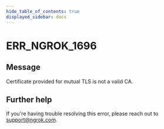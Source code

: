 ```yaml
---
hide_table_of_contents: true
displayed_sidebar: docs
---
```



# ERR_NGROK_1696

## Message

Certificate provided for mutual TLS is not a valid CA.

<ErrorDetails error="err_ngrok_1696" />

## Further help

If you're having trouble resolving this error, please reach out to [support@ngrok.com](mailto:support@ngrok.com?subject=Help%20with%20ERR_NGROK_1696).

